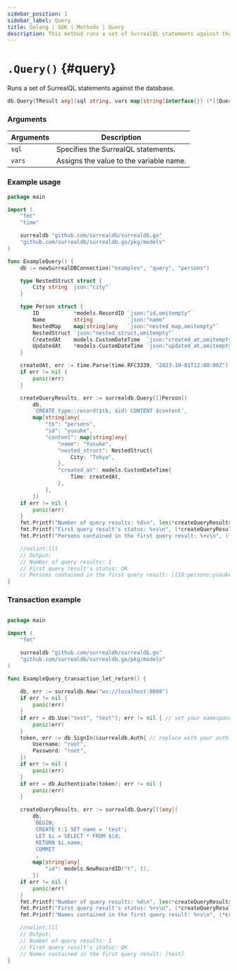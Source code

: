 ```yaml
---
sidebar_position: 1
sidebar_label: Query
title: Golang | SDK | Methods | Query
description: This method runs a set of SurrealQL statements against the database.
---
```



# `.Query()` {#query}

Runs a set of SurrealQL statements against the database.

```go title="Method Syntax"
db.Query[TResult any](sql string, vars map[string]interface{}) (*[]QueryResult[TResult], error)
```

### Arguments

<table>
    <thead>
        <tr>
            <th colspan="2" scope="col">Arguments</th>
            <th colspan="2" scope="col">Description</th>
        </tr>
    </thead>
    <tbody>
        <tr>
            <td colspan="2" scope="col" scope="row" data-label="Arguments">
                <code>sql</code>
                <Label label="required" />
            </td>
            <td colspan="2" scope="col" scope="row" data-label="Description">
                Specifies the SurrealQL statements.
            </td>
        </tr>
        <tr>
            <td colspan="2" scope="row" data-label="Arguments">
                <code>vars</code>
                <Label label="optional" />
            </td>
            <td colspan="2">
                Assigns the value to the variable name.
            </td>
        </tr>
    </tbody>
</table>

### Example usage

```go
package main

import (
	"fmt"
	"time"

	surrealdb "github.com/surrealdb/surrealdb.go"
	"github.com/surrealdb/surrealdb.go/pkg/models"
)

func ExampleQuery() {
	db := newSurrealDBConnection("examples", "query", "persons")

	type NestedStruct struct {
		City string `json:"city"`
	}

	type Person struct {
		ID           *models.RecordID `json:"id,omitempty"`
		Name         string           `json:"name"`
		NestedMap    map[string]any   `json:"nested_map,omitempty"`
		NestedStruct `json:"nested_struct,omitempty"`
		CreatedAt    models.CustomDateTime  `json:"created_at,omitempty"`
		UpdatedAt    *models.CustomDateTime `json:"updated_at,omitempty"`
	}

	createdAt, err := time.Parse(time.RFC3339, "2023-10-01T12:00:00Z")
	if err != nil {
		panic(err)
	}

	createQueryResults, err := surrealdb.Query[[]Person](
		db,
		`CREATE type::record($tb, $id) CONTENT $content`,
		map[string]any{
			"tb": "persons",
			"id": "yusuke",
			"content": map[string]any{
				"name": "Yusuke",
				"nested_struct": NestedStruct{
					City: "Tokyo",
				},
				"created_at": models.CustomDateTime{
					Time: createdAt,
				},
			},
		})
	if err != nil {
		panic(err)
	}
	fmt.Printf("Number of query results: %d\n", len(*createQueryResults))
	fmt.Printf("First query result's status: %+s\n", (*createQueryResults)[0].Status)
	fmt.Printf("Persons contained in the first query result: %+v\n", (*createQueryResults)[0].Result)

	//nolint:lll
	// Output:
	// Number of query results: 1
	// First query result's status: OK
	// Persons contained in the first query result: [{ID:persons:yusuke Name:Yusuke NestedMap:map[] NestedStruct:{City:Tokyo} CreatedAt:{Time:2023-10-01 12:00:00 +0000 UTC} UpdatedAt:<nil>}]
}

```

### Transaction example

```go 

package main

import (
	"fmt"

	surrealdb "github.com/surrealdb/surrealdb.go"
	"github.com/surrealdb/surrealdb.go/pkg/models"
)

func ExampleQuery_transaction_let_return() {
	
	db, err := surrealdb.New("ws://localhost:8000")
	if err != nil {
		panic(err)
	}
	if err = db.Use("test", "test"); err != nil { // set your namespace/database
		panic(err)
	}
	token, err := db.SignIn(&surrealdb.Auth{ // replace with your auth
		Username: "root",
		Password: "root",
	})
	if err != nil {
		panic(err)
	}
	if err = db.Authenticate(token); err != nil {
		panic(err)
	}

	createQueryResults, err := surrealdb.Query[[]any](
		db,
		`BEGIN;
		 CREATE t:1 SET name = 'test';
		 LET $i = SELECT * FROM $id;
		 RETURN $i.name;
		 COMMIT
		`,
		map[string]any{
			"id": models.NewRecordID("t", 1),
		})
	if err != nil {
		panic(err)
	}
	fmt.Printf("Number of query results: %d\n", len(*createQueryResults))
	fmt.Printf("First query result's status: %+s\n", (*createQueryResults)[0].Status)
	fmt.Printf("Names contained in the first query result: %+v\n", (*createQueryResults)[0].Result)

	//nolint:lll
	// Output:
	// Number of query results: 1
	// First query result's status: OK
	// Names contained in the first query result: [test]
}
```
